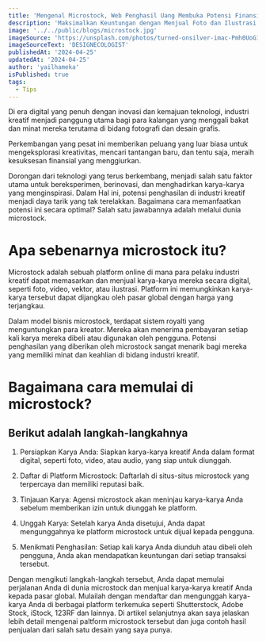 ```yaml
---
title: 'Mengenal Microstock, Web Penghasil Uang Membuka Potensi Finansial di Dunia Industri Kreatif'
description: 'Maksimalkan Keuntungan dengan Menjual Foto dan Ilustrasi di Pasar Microstock'
image: '../../public/blogs/microstock.jpg'
imageSource: 'https://unsplash.com/photos/turned-onsilver-imac-Pmh0UoG1vlE'
imageSourceText: 'DESIGNECOLOGIST'
publishedAt: '2024-04-25'
updatedAt: '2024-04-25'
author: 'yailhameka'
isPublished: true
tags:
  - Tips
---
```


Di era digital yang penuh dengan inovasi dan kemajuan teknologi, industri kreatif menjadi panggung utama bagi para kalangan yang menggali bakat dan minat mereka terutama di bidang fotografi dan desain grafis.

Perkembangan yang pesat ini memberikan peluang yang luar biasa untuk mengeksplorasi kreativitas, mencari tantangan baru, dan tentu saja, meraih kesuksesan finansial yang menggiurkan.

Dorongan dari teknologi yang terus berkembang, menjadi salah satu faktor utama untuk bereksperimen, berinovasi, dan menghadirkan karya-karya yang menginspirasi. Dalam Hal ini, potensi penghasilan di industri kreatif menjadi daya tarik yang tak terelakkan. Bagaimana cara memanfaatkan potensi ini secara optimal? Salah satu jawabannya adalah melalui dunia microstock.

# Apa sebenarnya microstock itu?

Microstock adalah sebuah platform online di mana para pelaku industri kreatif dapat memasarkan dan menjual karya-karya mereka secara digital, seperti foto, video, vektor, atau ilustrasi. Platform ini memungkinkan karya-karya tersebut dapat dijangkau oleh pasar global dengan harga yang terjangkau.

Dalam model bisnis microstock, terdapat sistem royalti yang menguntungkan para kreator. Mereka akan menerima pembayaran setiap kali karya mereka dibeli atau digunakan oleh pengguna. Potensi penghasilan yang diberikan oleh microstock sangat menarik bagi mereka yang memiliki minat dan keahlian di bidang industri kreatif.

# Bagaimana cara memulai di microstock?

## Berikut adalah langkah-langkahnya

1. Persiapkan Karya Anda: Siapkan karya-karya kreatif Anda dalam format digital, seperti foto, video, atau audio, yang siap untuk diunggah.

2. Daftar di Platform Microstock: Daftarlah di situs-situs microstock yang terpercaya dan memiliki reputasi baik.

3. Tinjauan Karya: Agensi microstock akan meninjau karya-karya Anda sebelum memberikan izin untuk diunggah ke platform.

4. Unggah Karya: Setelah karya Anda disetujui, Anda dapat mengunggahnya ke platform microstock untuk dijual kepada pengguna.

5. Menikmati Penghasilan: Setiap kali karya Anda diunduh atau dibeli oleh pengguna, Anda akan mendapatkan keuntungan dari setiap transaksi tersebut.

Dengan mengikuti langkah-langkah tersebut, Anda dapat memulai perjalanan Anda di dunia microstock dan menjual karya-karya kreatif Anda kepada pasar global. Mulailah dengan mendaftar dan mengunggah karya-karya Anda di berbagai platform terkemuka seperti Shutterstock, Adobe Stock, iStock, 123RF dan lainnya. Di artikel selanjutnya akan saya jelaskan lebih detail mengenai paltform microstock tersebut dan juga contoh hasil penjualan dari salah satu desain yang saya punya.
